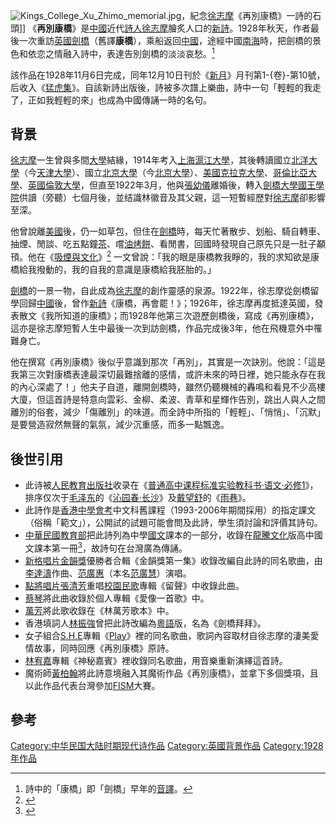[[Image:Kings_College_Xu_Zhimo_memorial.jpg|thumb]]，紀念[[徐志摩|徐志摩]]《再別康橋》一詩的石頭]]
《'''再別康橋'''》是[[中國|中國]]近代[[詩人|詩人]][[徐志摩|徐志摩]]膾炙人口的[[新詩|新詩]]。1928年秋天，作者最後一次重訪[[英國|英國]][[劍橋|劍橋]]（舊譯'''康橋'''），乘船返回[[中國|中國]]，途經中國[[南海|南海]]時，把劍橋的景色和依恋之情融入詩中，表達告別劍橋的淡淡哀愁。<ref>詩中的「康橋」即「劍橋」早年的[[音譯|音譯]]。</ref>

該作品在1928年11月6日完成，同年12月10日刊於《[[新月|新月]]》月刊第1-{卷}-第10號，后收入《[[猛虎集|猛虎集]]》。自該新詩出版後，詩被多次譜上樂曲，詩中一句「輕輕的我走了，正如我輕輕的來」也成為中國傳誦一時的名句。

==背景==
[[徐志摩|徐志摩]]一生曾與多間[[大學|大學]]結緣，1914年考入[[上海|上海]][[滬江大學|滬江大學]]，其後轉讀國立[[北洋大學|北洋大學]]（今[[天津大學|天津大學]]）、國立[[北京大學|北京大學]]（今[[北京大學|北京大學]]）、[[美國|美國]][[克拉克大學|克拉克大學]]、[[哥倫比亞大學|哥倫比亞大學]]、[[英國|英國]][[倫敦大學|倫敦大學]]，但直至1922年3月，他與[[張幼儀|張幼儀]]離婚後，轉入[[劍橋大學國王學院|劍橋大學國王學院]]供讀（旁聽）七個月後，並结識林徽音及其父親，這一短暫經歷對[[徐志摩|徐志摩]]卻影響至深。

他曾說離[[美國|美國]]後，仍一如草包，但住在[[劍橋|劍橋]]時，每天忙著散步、划船、騎自轉車、抽煙、閒談、吃五點鐘[[茶|茶]]、嚐[[油烤餅|油烤餅]]、看閒書，回國時發現自己原先只是一肚子顢頇。他在《[[吸煙與文化|吸煙與文化]]》<ref name="ppt_download">{{Cite web |url=http://space.ntcnc.edu.tw/teacher/tww/%E5%86%8D%20%E5%88%A5%20%E5%BA%B7%20%E6%A9%8B%20%20%E5%BE%90%E5%BF%97%E6%91%A9%201928.ppt |title=[[徐志摩|徐志摩]]生平與相關詩作文摘（Powerpoint檔） |accessdate=2007-03-28 |archive-date=2007-09-28 |archive-url=https://web.archive.org/web/20070928014437/http://space.ntcnc.edu.tw/teacher/tww/%E5%86%8D%20%E5%88%A5%20%E5%BA%B7%20%E6%A9%8B%20%20%E5%BE%90%E5%BF%97%E6%91%A9%201928.ppt |dead-url=no }}</ref> 一文曾說：「我的眼是康橋教我睜的，我的求知欲是康橋給我撥動的，我的自我的意識是康橋給我胚胎的。」

[[劍橋|劍橋]]的一景一物，自此成為[[徐志摩|徐志摩]]的創作靈感的泉源。1922年，徐志摩從劍橋留學回歸[[中國|中國]]後，曾作[[新詩|新詩]]《康橋，再會罷！》；1926年，徐志摩再度抵達英國，發表散文《我所知道的康橋》；而1928年他第三次遊歷劍橋後，寫成《再別康橋》，這亦是徐志摩短暫人生中最後一次到訪劍橋，作品完成後3年，他在飛機意外中罹難身亡。

他在撰寫《再別康橋》後似乎意識到那次「再別」，其實是一次訣別。他說：「這是我第三次對康橋表達最深切最難捨離的感情，或許未來的時日裡，她只能永存在我的內心深處了！」他夫子自道，離開劍橋時，雖然仍聽機械的轟鳴和看見不少高樓大廈，但這首詩是特意向雲彩、金柳、柔波、青草和星輝作告別，跳出人與人之間離別的俗套，減少「傷離別」的味道。而全詩中所指的「輕輕」、「悄悄」、「沉默」是要營造寂然無聲的氣氛，減少沉重感，而多一點飄逸。

==後世引用==
* 此诗被[[人民教育出版社|人民教育出版社]]收录在《[[普通高中课程标准实验教科书|普通高中课程标准实验教科书·语文·必修1]]》，排序仅次于[[毛泽东|毛泽东]]的《[[沁园春·长沙|沁园春·长沙]]》及[[戴望舒|戴望舒]]的《[[雨巷|雨巷]]》。
* 此詩作是[[香港中學會考|香港中學會考]]中文科舊課程（1993-2006年期間採用）的指定課文（俗稱「範文」），公開試的試題可能會問及此詩，學生須討論和評價其詩句。
* [[中華民國教育部|中華民國教育部]]把此詩列為中學[[國文|國文]]課本的一部分，收錄在[[龍騰文化|龍騰文化]]版高中國文課本第一冊<ref>{{Cite web|url=http://chincenter.fg.tp.edu.tw/cerc/epaper/53_epaper/d02.doc|title=95課綱各版本國文課本的白話文選文檢視：以新詩為例|accessdate=2014-11-13|publisher=[[臺中市立惠文高級中學|臺中市立惠文高級中學]]|archive-url=https://web.archive.org/web/20141113114129/http://chincenter.fg.tp.edu.tw/cerc/epaper/53_epaper/d02.doc|archive-date=2014-11-13|dead-url=yes}}</ref>，故詩句在台灣廣為傳誦。
* [[新格唱片|新格唱片]][[金韻獎|金韻獎]]優勝者合輯《金韻獎第一集》收錄改編自此詩的同名歌曲，由[[李達濤|李達濤]]作曲、[[范廣惠|范廣惠]]（本名[[范廣慧|范廣慧]]）演唱。
* [[點將唱片|點將唱片]][[張清芳|張清芳]]重唱[[校園民歌|校園民歌]]專輯《留聲》中收錄此曲。
* [[蔡琴|蔡琴]]將此曲收錄於個人專輯《愛像一首歌》中。
* [[萬芳|萬芳]]將此歌收錄在《林萬芳歌本》中。
* 香港填詞人[[林振強|林振強]]曾把此詩改編為[[粵語|粵語]]版，名為《劍橋拜拜》。
* 女子組合[[S.H.E|S.H.E]]專輯《[[Play_(S.H.E專輯)|Play]]》裡的同名歌曲，歌詞內容取材自徐志摩的淒美愛情故事，同時回應《再別康橋》原詩。
* [[林宥嘉|林宥嘉]]專輯《神秘嘉賓》裡收錄同名歌曲，用音樂重新演繹這首詩。
* 魔術師[[黃柏翰|黃柏翰]]將此詩意境融入其魔術作品《再別康橋》，並拿下多個獎項，且以此作品代表台灣參加[[FISM|FISM]]大賽。

==參考==
{{wikisource}}
<references />

[[Category:中华民国大陆时期现代诗作品|Category:中华民国大陆时期现代诗作品]]
[[Category:英國背景作品|Category:英國背景作品]]
[[Category:1928年作品|Category:1928年作品]]
